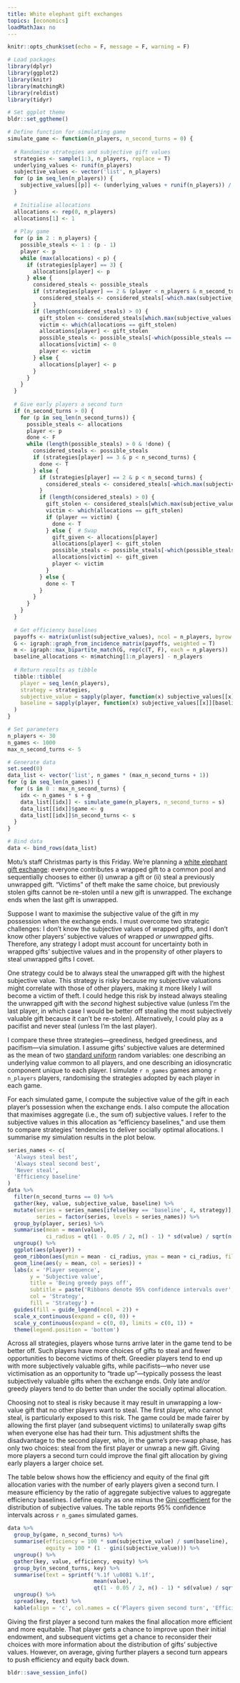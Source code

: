 ```yaml
---
title: White elephant gift exchanges
topics: [economics]
loadMathJax: no
---
```


```r
knitr::opts_chunk$set(echo = F, message = F, warning = F)

# Load packages
library(dplyr)
library(ggplot2)
library(knitr)
library(matchingR)
library(reldist)
library(tidyr)

# Set ggplot theme
bldr::set_ggtheme()

# Define function for simulating game
simulate_game <- function(n_players, n_second_turns = 0) {
  
  # Randomise strategies and subjective gift values
  strategies <- sample(1:3, n_players, replace = T)
  underlying_values <- runif(n_players)
  subjective_values <- vector('list', n_players)
  for (p in seq_len(n_players)) {
    subjective_values[[p]] <- (underlying_values + runif(n_players)) / 2
  }
  
  # Initialise allocations
  allocations <- rep(0, n_players)
  allocations[1] <- 1
  
  # Play game
  for (p in 2 : n_players) {
    possible_steals <- 1 : (p - 1)
    player <- p
    while (max(allocations) < p) {
      if (strategies[player] == 3) {
        allocations[player] <- p
      } else {
        considered_steals <- possible_steals
        if (strategies[player] == 2 & (player < n_players & n_second_turns == 0)) {  # Be greedy if last player
          considered_steals <- considered_steals[-which.max(subjective_values[[player]][considered_steals])]  # Remove best
        }
        if (length(considered_steals) > 0) {
          gift_stolen <- considered_steals[which.max(subjective_values[[player]][considered_steals])]
          victim <- which(allocations == gift_stolen)
          allocations[player] <- gift_stolen
          possible_steals <- possible_steals[-which(possible_steals == gift_stolen)]
          allocations[victim] <- 0
          player <- victim
        } else {
          allocations[player] <- p
        }
      }
    }
  }
  
  # Give early players a second turn
  if (n_second_turns > 0) {
    for (p in seq_len(n_second_turns)) {
      possible_steals <- allocations
      player <- p
      done <- F
      while (length(possible_steals) > 0 & !done) {
        considered_steals <- possible_steals
        if (strategies[player] == 3 & p < n_second_turns) {
          done <- T
        } else {
          if (strategies[player] == 2 & p < n_second_turns) {
            considered_steals <- considered_steals[-which.max(subjective_values[[player]][considered_steals])]
          }
          if (length(considered_steals) > 0) {
            gift_stolen <- considered_steals[which.max(subjective_values[[player]][considered_steals])]
            victim <- which(allocations == gift_stolen)
            if (player == victim) {
              done <- T
            } else {  # Swap
              gift_given <- allocations[player]
              allocations[player] <- gift_stolen
              possible_steals <- possible_steals[-which(possible_steals == gift_stolen)]
              allocations[victim] <- gift_given
              player <- victim
            }
          } else {
            done <- T
          }
        }
      }
    }
  }
  
  # Get efficiency baselines
  payoffs <- matrix(unlist(subjective_values), ncol = n_players, byrow = T)
  G <- igraph::graph_from_incidence_matrix(payoffs, weighted = T)
  m <- igraph::max_bipartite_match(G, rep(c(T, F), each = n_players))
  baseline_allocations <- m$matching[1:n_players] - n_players
  
  # Return results as tibble
  tibble::tibble(
    player = seq_len(n_players),
    strategy = strategies,
    subjective_value = sapply(player, function(x) subjective_values[[x]][allocations[x]]),
    baseline = sapply(player, function(x) subjective_values[[x]][baseline_allocations[x]])
  )
}

# Set parameters
n_players <- 30
n_games <- 1000
max_n_second_turns <- 5

# Generate data
set.seed(0)
data_list <- vector('list', n_games * (max_n_second_turns + 1))
for (g in seq_len(n_games)) {
  for (s in 0 : max_n_second_turns) {
    idx <- n_games * s + g
    data_list[[idx]] <- simulate_game(n_players, n_second_turns = s)
    data_list[[idx]]$game <- g
    data_list[[idx]]$n_second_turns <- s
  }
}

# Bind data
data <- bind_rows(data_list)
```

Motu's staff Christmas party is this Friday.
We're planning a [white elephant gift exchange](https://en.wikipedia.org/wiki/White_elephant_gift_exchange): everyone contributes a wrapped gift to a common pool and sequentially chooses to either (i) unwrap a gift or (ii) steal a previously unwrapped gift.
"Victims" of theft make the same choice, but previously stolen gifts cannot be re-stolen until a new gift is unwrapped.
The exchange ends when the last gift is unwrapped.

Suppose I want to maximise the subjective value of the gift in my possession when the exchange ends.
I must overcome two strategic challenges:
I don't know the subjective values of wrapped gifts, and
I don't know other players' subjective values of wrapped *or unwrapped* gifts.
Therefore, any strategy I adopt must account for uncertainty both in wrapped gifts' subjective values and in the propensity of other players to steal unwrapped gifts I covet.

One strategy could be to always steal the unwrapped gift with the highest subjective value.
This strategy is risky because my subjective valuations might correlate with those of other players, making it more likely I will become a victim of theft.
I could hedge this risk by instead always stealing the unwrapped gift with the *second* highest subjective value (unless I'm the last player, in which case I would be better off stealing the most subjectively valuable gift because it can't be re-stolen).
Alternatively, I could play as a pacifist and never steal (unless I'm the last player).

I compare these three strategies---greediness, hedged greediness, and pacifism---via simulation.
I assume gifts' subjective values are determined as the mean of two [standard uniform](https://en.wikipedia.org/wiki/Uniform_distribution_(continuous)#Standard_uniform) random variables: one describing an underlying value common to all players, and one describing an idiosyncratic component unique to each player.
I simulate `r n_games` games among `r n_players` players, randomising the strategies adopted by each player in each game.

For each simulated game, I compute the subjective value of the gift in each player's possession when the exchange ends.
I also compute the allocation that maximises aggregate (i.e., the sum of) subjective values.
I refer to the subjective values in this allocation as "efficiency baselines," and use them to compare strategies' tendencies to deliver socially optimal allocations.
I summarise my simulation results in the plot below.

```r
series_names <- c(
  'Always steal best',
  'Always steal second best',
  'Never steal',
  'Efficiency baseline'
)
data %>%
  filter(n_second_turns == 0) %>%
  gather(key, value, subjective_value, baseline) %>%
  mutate(series = series_names[ifelse(key == 'baseline', 4, strategy)],
         series = factor(series, levels = series_names)) %>%
  group_by(player, series) %>%
  summarise(mean = mean(value),
            ci_radius = qt(1 - 0.05 / 2, n() - 1) * sd(value) / sqrt(n())) %>%
  ungroup() %>%
  ggplot(aes(player)) +
  geom_ribbon(aes(ymin = mean - ci_radius, ymax = mean + ci_radius, fill = series), alpha = 0.25) +
  geom_line(aes(y = mean, col = series)) +
  labs(x = 'Player sequence',
       y = 'Subjective value',
       title = 'Being greedy pays off',
       subtitle = paste('Ribbons denote 95% confidence intervals over', n_games, 'simulated games'),
       col = 'Strategy',
       fill = 'Strategy') +
  guides(fill = guide_legend(ncol = 2)) +
  scale_x_continuous(expand = c(0, 0)) +
  scale_y_continuous(expand = c(0, 0), limits = c(0, 1)) +
  theme(legend.position = 'bottom')
```

Across all strategies, players whose turns arrive later in the game tend to be better off.
Such players have more choices of gifts to steal and fewer opportunities to become victims of theft.
Greedier players tend to end up with more subjectively valuable gifts, while pacifists---who never use victimisation as an opportunity to "trade up"---typically possess the least subjectively valuable gifts when the exchange ends.
Only late and/or greedy players tend to do better than under the socially optimal allocation.

Choosing not to steal is risky because it may result in unwrapping a low-value gift that no other players want to steal.
The first player, who cannot steal, is particularly exposed to this risk.
The game could be made fairer by allowing the first player (and subsequent victims) to unilaterally swap gifts when everyone else has had their turn.
This adjustment shifts the disadvantage to the second player, who, in the game's pre-swap phase, has only two choices: steal from the first player or unwrap a new gift.
Giving more players a second turn could improve the final gift allocation by giving early players a larger choice set.

The table below shows how the efficiency and equity of the final gift allocation varies with the number of early players given a second turn.
I measure efficiency by the ratio of aggregate subjective values to aggregate efficiency baselines.
I define equity as one minus the [Gini coefficient](https://en.wikipedia.org/wiki/Gini_coefficient) for the distribution of subjective values.
The table reports 95% confidence intervals across `r n_games` simulated games.

```r
data %>%
  group_by(game, n_second_turns) %>%
  summarise(efficiency = 100 * sum(subjective_value) / sum(baseline),
            equity = 100 * (1 - gini(subjective_value))) %>%
  ungroup() %>%
  gather(key, value, efficiency, equity) %>%
  group_by(n_second_turns, key) %>%
  summarise(text = sprintf('%.1f \u00B1 %.1f',
                           mean(value),
                           qt(1 - 0.05 / 2, n() - 1) * sd(value) / sqrt(n()))) %>%
  ungroup() %>%
  spread(key, text) %>%
  kable(align = 'c', col.names = c('Players given second turn', 'Efficiency (%)', 'Equity (%)'))
```

Giving the first player a second turn makes the final allocation more efficient and more equitable.
That player gets a chance to improve upon their initial endowment, and subsequent victims get a chance to reconsider their choices with more information about the distribution of gifts' subjective values.
However, on average, giving further players a second turn appears to push efficiency and equity back down.

```r
bldr::save_session_info()
```
